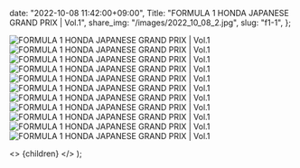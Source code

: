 
  date: "2022-10-08 11:42:00+09:00",
  Title: "FORMULA 1 HONDA JAPANESE GRAND PRIX | Vol.1",
  share_img: "/images/2022_10_08_2.jpg",
  slug: "f1-1",
};

![FORMULA 1 HONDA JAPANESE GRAND PRIX | Vol.1](/images/2022_10_08_1.jpg)
![FORMULA 1 HONDA JAPANESE GRAND PRIX | Vol.1](/images/2022_10_08_2.jpg)
![FORMULA 1 HONDA JAPANESE GRAND PRIX | Vol.1](/images/2022_10_08_3.jpg)
![FORMULA 1 HONDA JAPANESE GRAND PRIX | Vol.1](/images/2022_10_08_4.jpg)
![FORMULA 1 HONDA JAPANESE GRAND PRIX | Vol.1](/images/2022_10_08_5.jpg)
![FORMULA 1 HONDA JAPANESE GRAND PRIX | Vol.1](/images/2022_10_08_6.jpg)
![FORMULA 1 HONDA JAPANESE GRAND PRIX | Vol.1](/images/2022_10_08_7.jpg)
![FORMULA 1 HONDA JAPANESE GRAND PRIX | Vol.1](/images/2022_10_08_8.jpg)
![FORMULA 1 HONDA JAPANESE GRAND PRIX | Vol.1](/images/2022_10_08_9.jpg)
![FORMULA 1 HONDA JAPANESE GRAND PRIX | Vol.1](/images/2022_10_08_10.jpg)
![FORMULA 1 HONDA JAPANESE GRAND PRIX | Vol.1](/images/2022_10_08_11.jpg)

  <>
    <Head>
      <title>{meta.Title} | 異郷好実</title>
    </Head>
    <PostLayout meta={meta}>{children}</PostLayout>
  </>
);
